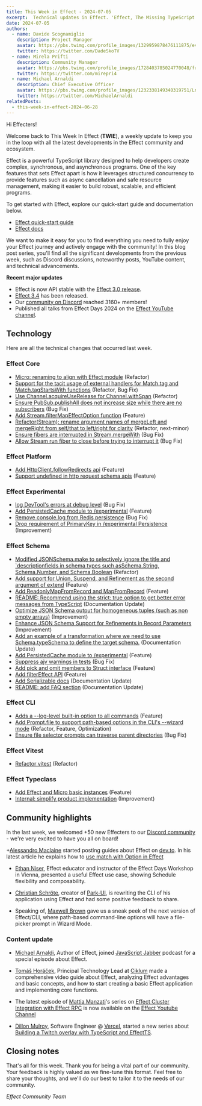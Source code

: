 ```yaml
---
title: This Week in Effect - 2024-07-05
excerpt:  Technical updates in Effect. 'Effect, The Missing TypeScript Standard Library' by Tomáš Horáček.
date: 2024-07-05
authors:
  - name: Davide Scognamiglio
    description: Project Manager
    avatar: https://pbs.twimg.com/profile_images/1329959878476111875/evHG8VX6_400x400.jpg
    twitter: https://twitter.com/DadeSkoTV
  - name: Mirela Prifti
    description: Community Manager
    avatar: https://pbs.twimg.com/profile_images/1728403785024770048/frKphayT_400x400.jpg
    twitter: https://twitter.com/mirepri4
  - name: Michael Arnaldi
    description: Chief Executive Officer
    avatar: https://pbs.twimg.com/profile_images/1232338149340319751/Ln9nNWyk_400x400.jpg
    twitter: https://twitter.com/MichaelArnaldi
relatedPosts:
  - this-week-in-effect-2024-06-28
---
```


Hi Effecters! 

Welcome back to This Week In Effect (**TWIE**), a weekly update to keep you in the loop with all the latest developments in the Effect community and ecosystem.

Effect is a powerful TypeScript library designed to help developers create complex, synchronous, and asynchronous programs. One of the key features that sets Effect apart is how it leverages structured concurrency to provide features such as async cancellation and safe resource management, making it easier to build robust, scalable, and efficient programs.

To get started with Effect, explore our quick-start guide and documentation below.

- [Effect quick-start guide](/docs/quickstart)
- [Effect docs](/docs/introduction)

We want to make it easy for you to find everything you need to fully enjoy your Effect journey and actively engage with the community! In this blog post series, you'll find all the significant developments from the previous week, such as Discord discussions, noteworthy posts, YouTube content, and technical advancements.

**Recent major updates**

- Effect is now API stable with the [Effect 3.0 release](https://effect.website/blog/effect-3.0).
- [Effect 3.4](https://effect.website/blog/effect-3.3) has been released.
- Our [community on Discord](https://discord.gg/effect-ts) reached 3160+ members!
- Published all talks from Effect Days 2024 on the [Effect YouTube channel](https://www.youtube.com/@effect-ts).


## Technology

Here are all the technical changes that occurred last week.

### Effect Core
+ [Micro: renaming to align with Effect module](https://github.com/Effect-TS/effect/pull/3096) (Refactor)
+ [Support for the tacit usage of external handlers for Match.tag and Match.tagStartsWith functions](https://github.com/Effect-TS/effect/pull/3121) (Refactor, Bug Fix)
+ [Use Channel.acquireUseRelease for Channel.withSpan](https://github.com/Effect-TS/effect/pull/3134) (Refactor)
+ [Ensure PubSub.publishAll does not increase size while there are no subscribers](https://github.com/Effect-TS/effect/pull/3161) (Bug Fix)
+ [Add Stream.filterMapEffectOption function](https://github.com/Effect-TS/effect/pull/3023) (Feature)
+ [Refactor(Stream): rename argument names of mergeLeft and mergeRight from self/that to left/right for clarity](https://github.com/Effect-TS/effect/pull/3160) (Refactor, next-minor)
+ [Ensure fibers are interrupted in Stream.mergeWith](https://github.com/Effect-TS/effect/pull/3175) (Bug Fix)
+ [Allow Stream run fiber to close before trying to interrupt it](https://github.com/Effect-TS/effect/pull/3176) (Bug Fix)

### Effect Platform
+ [Add HttpClient.followRedirects api](https://github.com/Effect-TS/effect/pull/3123) (Feature)
+ [Support undefined in http request schema apis](https://github.com/Effect-TS/effect/pull/3136) (Feature)

### Effect Experimental
+ [log DevTool's errors at debug level](https://github.com/Effect-TS/effect/pull/3138) (Bug Fix)
+ [Add PersistedCache module to /experimental](https://github.com/Effect-TS/effect/pull/3149) (Feature)
+ [Remove console.log from Redis persistence](https://github.com/Effect-TS/effect/pull/3150) (Bug Fix)
+ [Drop requirement of PrimaryKey in /experimental Persistence](https://github.com/Effect-TS/effect/pull/3158) (Improvement)

### Effect Schema
+ [Modified JSONSchema.make to selectively ignore the title and `descriptionfields in schema types such asSchema.String, Schema.Number, and Schema.Boolean](https://github.com/Effect-TS/effect/pull/3117) (Refactor)
+ [Add support for Union, Suspend, and Refinement as the second argument of extend](https://github.com/Effect-TS/effect/pull/3125) (Feature)
+ [Add ReadonlyMapFromRecord and MapFromRecord](https://github.com/Effect-TS/effect/pull/3130) (Feature)
+ [README: Recommend using the strict: true option to get better error messages from TypeScript](https://github.com/Effect-TS/effect/pull/3132) (Documentation Update)
+ [Optimize JSON Schema output for homogeneous tuples (such as non empty arrays)](https://github.com/Effect-TS/effect/pull/3139) (Improvement)
+ [Enhance JSON Schema Support for Refinements in Record Parameters](https://github.com/Effect-TS/effect/pull/3143) (Improvement)
+ [Add an example of a transformation where we need to use Schema.typeSchema to define the target schema.](https://github.com/Effect-TS/effect/pull/3145) (Documentation Update)
+ [Add PersistedCache module to /experimental](https://github.com/Effect-TS/effect/pull/3149) (Feature)
+ [Suppress ajv warnings in tests](https://github.com/Effect-TS/effect/pull/3151) (Bug Fix)
+ [Add pick and omit members to Struct interface](https://github.com/Effect-TS/effect/pull/3163) (Feature)
+ [Add filterEffect API](https://github.com/Effect-TS/effect/pull/3166) (Feature)
+ [Add Serializable docs](https://github.com/Effect-TS/effect/pull/3148) (Documentation Update)
+ [README: add FAQ section](https://github.com/Effect-TS/effect/pull/3178) (Documentation Update)

### Effect CLI
+ [Adds a --log-level built-in option to all commands](https://github.com/Effect-TS/effect/pull/3107) (Feature)
+ [Add Prompt.file to support path-based options in the CLI's --wizard mode](https://github.com/Effect-TS/effect/pull/3153) (Refactor, Feature, Optimization)
+ [Ensure file selector prompts can traverse parent directories](https://github.com/Effect-TS/effect/pull/3167) (Bug Fix)

### Effect Vitest
+ [Refactor vitest](https://github.com/Effect-TS/effect/pull/3122) (Refactor)

### Effect Typeclass
+ [Add Effect and Micro basic instances](https://github.com/Effect-TS/effect/pull/3169) (Feature)
+ [Internal: simplify product implementation](https://github.com/Effect-TS/effect/pull/3177) (Improvement)


## Community highlights

In the last week, we welcomed +50 new Effecters to our [Discord community](https://discord.gg/effect-ts) - we're very excited to have you all on board! 

+[Alessandro Maclaine](https://dev.to/almaclaine) started posting guides about Effect on [dev.to](https://dev.to/). In his latest article he explains how to [use match with Option in Effect](https://dev.to/almaclaine/using-match-with-option-in-effect-1ho9)

+ [Ethan Niser](https://x.com/ethanniser), Effect educator and instructor of the Effect Days Workshop in Vienna, presented a useful Effect use case, showing Schedule flexibility and composability.
<Tweet id="1808266920615202848" />

+ [Christian Schröte](https://x.com/grizzly_codes), creator of [Park-UI](https://park-ui.com/), is rewriting the CLI of his application using Effect and had some positive feedback to share.
<Tweet id="1808215848164704625" />

+ Speaking of, [Maxwell Brown](https://x.com/imax153) gave us a sneak peek of the next version of Effect/CLI, where path-based command-line options will have a file-picker prompt in Wizard Mode.
<Tweet id="1808625323853930923" />

### Content update

+ [Michael Arnaldi](https://x.com/MichaelArnaldi), Author of Effect, joined [JavaScript Jabber](https://x.com/JSJabber) podcast for a special episode about Effect.
<Tweet id="1807814969368691172" />

+ [Tomáš Horáček](https://x.com/heracek), Principal Technology Lead at [Ciklum](https://www.ciklum.com/) made a comprehensive video guide about Effect, analyzing Effect advantages and basic concepts, and how to start creating a basic Effect application and implementing core functions.
<YouTube url="https://www.youtube.com/embed/Mikn2MXPaNg?si=GLxrE0wre1kpLoKc" />

+ The latest episode of [Mattia Manzati](https://twitter.com/MattiaManzati)'s series on [Effect Cluster Integration with Effect RPC](https://www.youtube.com/watch?v=8WanmCpq_Mw&t=3s) is now available on the [Effect Youtube Channel](https://www.youtube.com/@effect-ts)
<YouTube url="https://www.youtube.com/embed/_TB2gpOSrDo?si=_gnnoazAk5uwOF05" />

+ [Dillon Mulroy](https://twitter.com/dillon_mulroy), Software Engineer @ [Vercel](https://vercel.com), started a new series about [Building a Twitch overlay with TypeScript and EffectTS](https://www.twitch.tv/dmmulroy/videos).
<TwitchPlayerNonInteractive video="2188943846" muted />

## Closing notes

That's all for this week. Thank you for being a vital part of our community. Your feedback is highly valued as we fine-tune this format. Feel free to share your thoughts, and we'll do our best to tailor it to the needs of our community.

_Effect Community Team_
